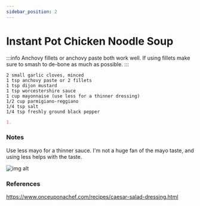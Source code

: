 ```yaml
---
sidebar_position: 2
---
```


# Instant Pot Chicken Noodle Soup

:::info
Anchovy fillets or anchovy paste both work well. If using fillets make sure to smash to de-bone as much as possible.
:::

```mdx title="Ingredients"
2 small garlic cloves, minced
1 tsp anchovy paste or 2 fillets
1 tsp dijon mustard
1 tsp worcestershire sauce
1 cup mayonnaise (use less for a thinner dressing)
1/2 cup parmigiano-reggiano
1/4 tsp salt
1/4 tsp freshly ground black pepper
```

```md title="Instructions"
1. 
```

### Notes
Use less mayo for a thinner sauce. I'm not a huge fan of the mayo taste, and using less helps with the taste.

![img alt](@site/static/img/not-found.svg)

### References
https://www.onceuponachef.com/recipes/caesar-salad-dressing.html

